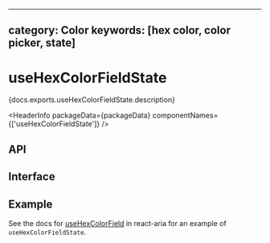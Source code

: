<!-- Copyright 2020 Adobe. All rights reserved.
This file is licensed to you under the Apache License, Version 2.0 (the "License");
you may not use this file except in compliance with the License. You may obtain a copy
of the License at http://www.apache.org/licenses/LICENSE-2.0
Unless required by applicable law or agreed to in writing, software distributed under
the License is distributed on an "AS IS" BASIS, WITHOUT WARRANTIES OR REPRESENTATIONS
OF ANY KIND, either express or implied. See the License for the specific language
governing permissions and limitations under the License. -->



---
category: Color
keywords: [hex color, color picker, state]
---

# useHexColorFieldState

<p>{docs.exports.useHexColorFieldState.description}</p>

<HeaderInfo
  packageData={packageData}
  componentNames={['useHexColorFieldState']} />

## API

<FunctionAPI function={docs.exports.useHexColorFieldState} links={docs.links} />

## Interface

<ClassAPI links={docs.links} class={docs.links[docs.exports.useHexColorFieldState.return.id]} />

## Example

See the docs for [useHexColorField](/react-aria/useHexColorField.html) in react-aria for an example of `useHexColorFieldState`.
